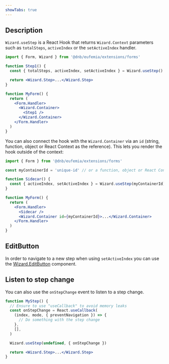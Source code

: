 ```yaml
---
showTabs: true
---
```


## Description

`Wizard.useStep` is a React Hook that returns `Wizard.Context` parameters such as `totalSteps`, `activeIndex` or the `setActiveIndex` handler.

```jsx
import { Form, Wizard } from '@dnb/eufemia/extensions/forms'

function Step1() {
  const { totalSteps, activeIndex, setActiveIndex } = Wizard.useStep()

  return <Wizard.Step>...</Wizard.Step>
}

function MyForm() {
  return (
    <Form.Handler>
      <Wizard.Container>
        <Step1 />
      </Wizard.Container>
    </Form.Handler>
  )
}
```

You can also connect the hook with the `Wizard.Container` via an `id` (string, function, object or React Context as the reference). This lets you render the hook outside of the context:

```jsx
import { Form } from '@dnb/eufemia/extensions/forms'

const myContainerId = 'unique-id' // or a function, object or React Context reference

function Sidecar() {
  const { activeIndex, setActiveIndex } = Wizard.useStep(myContainerId)
}

function MyForm() {
  return (
    <Form.Handler>
      <Sidecar />
      <Wizard.Container id={myContainerId}>...</Wizard.Container>
    </Form.Handler>
  )
}
```

## EditButton

In order to navigate to a new step when using `setActiveIndex` you can use the [Wizard.EditButton](/uilib/extensions/forms/Wizard/EditButton/) component.

## Listen to step change

You can also use the `onStepChange` event to listen to a step change.

```jsx
function MyStep() {
  // Ensure to use "useCallback" to avoid memory leaks
  const onStepChange = React.useCallback(
    (index, mode, { preventNavigation }) => {
      // Do something with the step change
    },
    [],
  )

  Wizard.useStep(undefined, { onStepChange })

  return <Wizard.Step>...</Wizard.Step>
}
```
